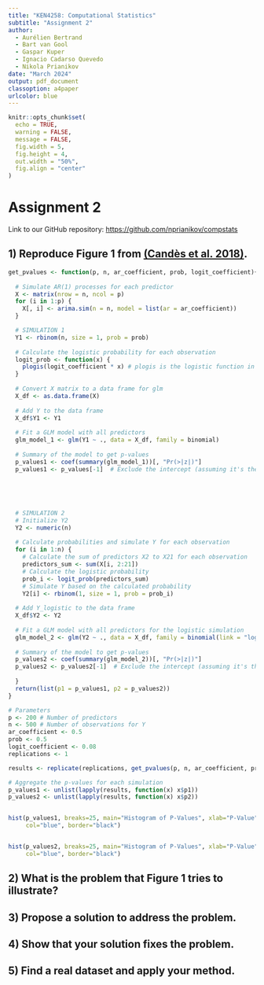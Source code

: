 ```yaml
---
title: "KEN4258: Computational Statistics"
subtitle: "Assignment 2"
author: 
  - Aurélien Bertrand
  - Bart van Gool
  - Gaspar Kuper
  - Ignacio Cadarso Quevedo
  - Nikola Prianikov
date: "March 2024"
output: pdf_document
classoption: a4paper
urlcolor: blue
---
```


```r
knitr::opts_chunk$set(
  echo = TRUE,
  warning = FALSE, 
  message = FALSE, 
  fig.width = 5, 
  fig.height = 4, 
  out.width = "50%", 
  fig.align = "center"
)
```

# Assignment 2

Link to our GitHub repository: <https://github.com/nprianikov/compstats>

## 1) Reproduce Figure 1 from [(Candès et al. 2018)](https://arxiv.org/abs/1610.02351).

```r

get_pvalues <- function(p, n, ar_coefficient, prob, logit_coefficient){
  
  # Simulate AR(1) processes for each predictor
  X <- matrix(nrow = n, ncol = p)
  for (i in 1:p) {
    X[, i] <- arima.sim(n = n, model = list(ar = ar_coefficient))
  }

  # SIMULATION 1
  Y1 <- rbinom(n, size = 1, prob = prob)
  
  # Calculate the logistic probability for each observation
  logit_prob <- function(x) {
    plogis(logit_coefficient * x) # plogis is the logistic function in R
  }
  
  # Convert X matrix to a data frame for glm
  X_df <- as.data.frame(X)
  
  # Add Y to the data frame
  X_df$Y1 <- Y1
  
  # Fit a GLM model with all predictors
  glm_model_1 <- glm(Y1 ~ ., data = X_df, family = binomial)
  
  # Summary of the model to get p-values
  p_values1 <- coef(summary(glm_model_1))[, "Pr(>|z|)"]
  p_values1 <- p_values[-1]  # Exclude the intercept (assuming it's the first coefficient)
  
  
  
  
  
  # SIMULATION 2
  # Initialize Y2
  Y2 <- numeric(n)
  
  # Calculate probabilities and simulate Y for each observation
  for (i in 1:n) {
    # Calculate the sum of predictors X2 to X21 for each observation
    predictors_sum <- sum(X[i, 2:21])
    # Calculate the logistic probability
    prob_i <- logit_prob(predictors_sum)
    # Simulate Y based on the calculated probability
    Y2[i] <- rbinom(1, size = 1, prob = prob_i)
    
  # Add Y_logistic to the data frame
  X_df$Y2 <- Y2
  
  # Fit a GLM model with all predictors for the logistic simulation
  glm_model_2 <- glm(Y2 ~ ., data = X_df, family = binomial(link = "logit"))
  
  # Summary of the model to get p-values
  p_values2 <- coef(summary(glm_model_2))[, "Pr(>|z|)"]
  p_values2 <- p_values2[-1]  # Exclude the intercept (assuming it's the first coefficient)
  
  }
  return(list(p1 = p_values1, p2 = p_values2))
}

```

```r

# Parameters
p <- 200 # Number of predictors
n <- 500 # Number of observations for Y
ar_coefficient <- 0.5
prob <- 0.5
logit_coefficient <- 0.08
replications <- 1

results <- replicate(replications, get_pvalues(p, n, ar_coefficient, prob, logit_coefficient), simplify = FALSE)

# Aggregate the p-values for each simulation
p_values1 <- unlist(lapply(results, function(x) x$p1))
p_values2 <- unlist(lapply(results, function(x) x$p2))


hist(p_values1, breaks=25, main="Histogram of P-Values", xlab="P-Value", ylab="Frequency",
     col="blue", border="black")


hist(p_values2, breaks=25, main="Histogram of P-Values", xlab="P-Value", ylab="Frequency",
     col="blue", border="black")
```


## 2) What is the problem that Figure 1 tries to illustrate?

## 3) Propose a solution to address the problem.

## 4) Show that your solution fixes the problem.

## 5) Find a real dataset and apply your method.
